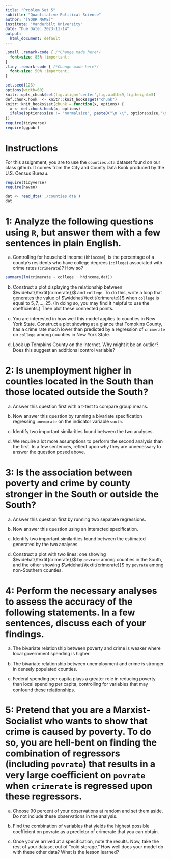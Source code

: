 ```yaml
---
title: "Problem Set 5"
subtitle: "Quantitative Political Science"
author: "[YOUR NAME]"
institute: "Vanderbilt University"
date: "Due Date: 2023-11-14"
output:
  html_document: default
---
```


```css
.small .remark-code { /*Change made here*/
  font-size: 85% !important;
}
.tiny .remark-code { /*Change made here*/
  font-size: 50% !important;
}
```

```r
set.seed(123)
options(width=60)
knitr::opts_chunk$set(fig.align='center',fig.width=9,fig.height=5)
def.chunk.hook  <- knitr::knit_hooks$get("chunk")
knitr::knit_hooks$set(chunk = function(x, options) {
  x <- def.chunk.hook(x, options)
  ifelse(options$size != "normalsize", paste0("\n \\", options$size,"\n\n", x, "\n\n \\normalsize"), x)
})
require(tidyverse)
require(ggpubr)
```

# Instructions


For this assignment, you are to use the `counties.dta` dataset found on our class github. It comes from the City and County Data Book produced by the U.S. Census Bureau. 



```r
require(tidyverse)
require(haven)

dat <- read_dta('./counties.dta')
dat
```

# 1: Analyze the following questions using `R`, but answer them with a few sentences in plain English.

a. Controlling for household income (`hhincome`), is the percentage of a county’s residents who have college degrees (`college`) associated with crime rates (`crimerate`)? How so?

```r
summary(lm(crimerate ~ college + hhincome,dat))
```

b. Construct a plot displaying the relationship between $\widehat{\textit{crimerate}}$ and `college`. To do this, write a loop that generates the value of $\widehat{\textit{crimerate}}$ when `college` is equal to $5, 7,\dots,25$. (In doing so, you may find it helpful to use the coefficients.) Then plot these connected points.

c. You are interested in how well this model applies to counties in New York State. Construct a plot showing at a glance that Tompkins County, has a crime rate much lower than predicted by a regression of `crimerate` on `college` among counties in New York State.

d. Look up Tompkins County on the Internet. Why might it be an outlier? Does this suggest an additional control variable?

# 2: Is unemployment higher in counties located in the South than those located outside the South?

a. Answer this question first with a t-test to compare group means.

b. Now answer this question by running a bivariate specification regressing `unemprate` on the indicator variable `south`.

c. Identify two important similarities found between the two analyses.

d. We require a lot more assumptions to perform the second analysis than the first. In a few sentences, reflect upon why they are unnecessary to answer the question posed above.

# 3: Is the association between poverty and crime by county stronger in the South or outside the South?

a. Answer this question first by running two separate regressions.

b. Now answer this question using an interacted specification.

c. Identify two important similarities found between the estimated generated by the two analyses.

d. Construct a plot with two lines: one showing $\widehat{\textit{crimerate}}$ by `povrate` among counties in the South, and the other showing $\widehat{\textit{crimerate}}$ by `povrate` among non-Southern counties.

# 4: Perform the necessary analyses to assess the accuracy of the following statements. In a few sentences, discuss each of your findings.

a. The bivariate relationship between poverty and crime is weaker where local government spending is higher.

b. The bivariate relationship between unemployment and crime is stronger in densely populated counties.

c. Federal spending per capita plays a greater role in reducing poverty than local spending per capita, controlling for variables that may confound these relationships.

# 5: Pretend that you are a Marxist-Socialist who wants to show that crime is caused by poverty. To do so, you are hell-bent on finding the combination of regressors (including `povrate`) that results in a very large coefficient on `povrate` when `crimerate` is regressed upon these regressors.

a. Choose 90 percent of your observations at random and set them aside. Do not include these observations in the analysis.

b. Find the combination of variables that yields the highest possible coefficient on povrate as a predictor of crimerate that you can obtain.

c. Once you've arrived at a specification, note the results. Now, take the rest of your dataset out of "cold storage." How well does your model do with these other data? What is the lesson learned?


